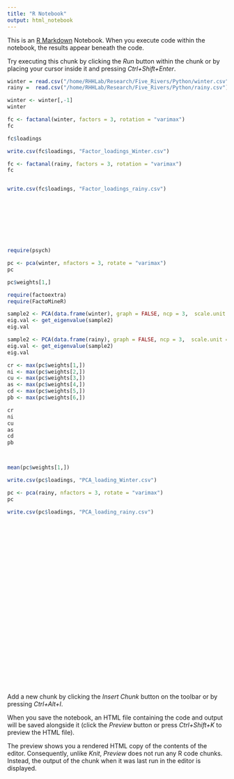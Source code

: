 ```yaml
---
title: "R Notebook"
output: html_notebook
---
```


This is an [R Markdown](http://rmarkdown.rstudio.com) Notebook. When you execute code within the notebook, the results appear beneath the code. 

Try executing this chunk by clicking the *Run* button within the chunk or by placing your cursor inside it and pressing *Ctrl+Shift+Enter*. 

```r
winter = read.csv("/home/RHHLab/Research/Five_Rivers/Python/winter.csv")
rainy =  read.csv("/home/RHHLab/Research/Five_Rivers/Python/rainy.csv")
```

```r
winter <- winter[,-1]
winter
```

```r
fc <- factanal(winter, factors = 3, rotation = "varimax")
fc
```

```r
fc$loadings
```

```r
write.csv(fc$loadings, "Factor_loadings_Winter.csv")
```

```r
fc <- factanal(rainy, factors = 3, rotation = "varimax")
fc
```

```r

```

```r
write.csv(fc$loadings, "Factor_loadings_rainy.csv")
```

```r

```

```r

```

```r

```

```r

```

```r

```

```r

```

```r

```

```r

```

```r
require(psych)
```

```r
pc <- pca(winter, nfactors = 3, rotate = "varimax")
pc
```

```r
pc$weights[1,]
```

```r
require(factoextra)
require(FactoMineR)
```

```r
sample2 <- PCA(data.frame(winter), graph = FALSE, ncp = 3,  scale.unit = TRUE)
eig.val <- get_eigenvalue(sample2)
eig.val
```

```r
sample2 <- PCA(data.frame(rainy), graph = FALSE, ncp = 3,  scale.unit = TRUE)
eig.val <- get_eigenvalue(sample2)
eig.val
```

```r
cr <- max(pc$weights[1,])
ni <- max(pc$weights[2,])
cu <- max(pc$weights[3,])
as <- max(pc$weights[4,])
cd <- max(pc$weights[5,])
pb <- max(pc$weights[6,])
```

```r
cr
ni
cu
as
cd
pb
```

```r

```

```r

```

```r
mean(pc$weights[1,])
```

```r
write.csv(pc$loadings, "PCA_loading_Winter.csv")
```

```r
pc <- pca(rainy, nfactors = 3, rotate = "varimax")
pc
```

```r
write.csv(pc$loadings, "PCA_loading_rainy.csv")

```

```r

```

```r

```

```r

```

```r

```

```r

```

```r

```

```r

```

```r

```

```r

```

```r

```

```r

```

```r

```

```r

```

```r

```

```r

```

```r

```

```r

```

```r

```

```r

```

```r

```

```r

```

```r

```

```r

```

```r

```

```r

```

```r

```

```r

```

```r

```

Add a new chunk by clicking the *Insert Chunk* button on the toolbar or by pressing *Ctrl+Alt+I*.

When you save the notebook, an HTML file containing the code and output will be saved alongside it (click the *Preview* button or press *Ctrl+Shift+K* to preview the HTML file).

The preview shows you a rendered HTML copy of the contents of the editor. Consequently, unlike *Knit*, *Preview* does not run any R code chunks. Instead, the output of the chunk when it was last run in the editor is displayed.
